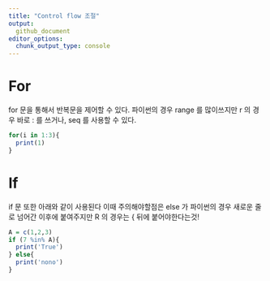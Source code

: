 ```yaml
---
title: "Control flow 조절"
output:
  github_document
editor_options:
  chunk_output_type: console
---
```


# For
for 문을 통해서 반복문을 제어할 수 있다. 파이썬의 경우 range 를 많이쓰지만 r 의 경우 바로 : 를 쓰거나, seq 를 사용할 수 있다.
```r
for(i in 1:3){
  print(1)
}
```

# If
if 문 또한 아래와 같이 사용된다
이때 주의해야할점은 else 가 파이썬의 경우 새로운 줄로 넘어간 이후에 붙여주지만 R 의 경우는 { 뒤에 붙어야한다는것!
```r
A = c(1,2,3)
if (7 %in% A){
  print('True')
} else{
  print('nono')
}
```

